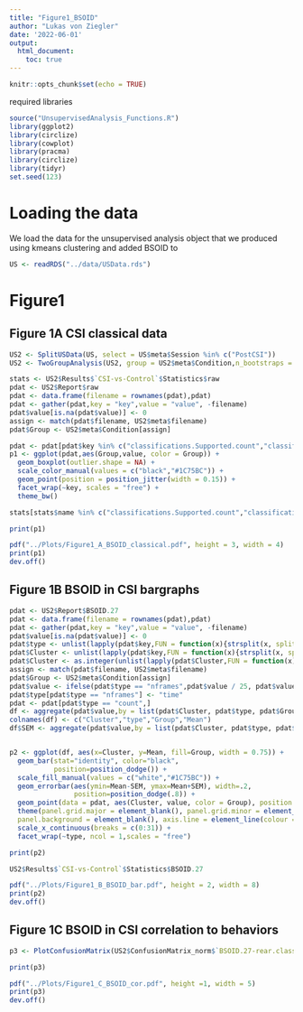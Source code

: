 ---
title: "Figure1_BSOID"
author: "Lukas von Ziegler"
date: '2022-06-01'
output: 
  html_document:
    toc: true
---

```{r setup, include=FALSE}
knitr::opts_chunk$set(echo = TRUE)
```

required libraries

```{r, message=FALSE, warning = FALSE}
source("UnsupervisedAnalysis_Functions.R")
library(ggplot2)
library(circlize)
library(cowplot)
library(pracma)
library(circlize)
library(tidyr)
set.seed(123)
```

# Loading the data

We load the data for the unsupervised analysis object that we produced using kmeans clustering and added BSOID to

```{r}
US <- readRDS("../data/USData.rds")
```


# Figure1

## Figure 1A CSI classical data

```{r, fig.height=3, fig.width=4}
US2 <- SplitUSData(US, select = US$meta$Session %in% c("PostCSI"))
US2 <- TwoGroupAnalysis(US2, group = US2$meta$Condition,n_bootstraps = 10)

stats <- US2$Results$`CSI-vs-Control`$Statistics$raw
pdat <- US2$Report$raw
pdat <- data.frame(filename = rownames(pdat),pdat)
pdat <- gather(pdat,key = "key",value = "value", -filename)
pdat$value[is.na(pdat$value)] <- 0
assign <- match(pdat$filename, US2$meta$filename)
pdat$Group <- US2$meta$Condition[assign]

pdat <- pdat[pdat$key %in% c("classifications.Supported.count","classifications.Unsupported.count","bodycentre.center.total.time","bodycentre.distance.moving"),]
p1 <- ggplot(pdat,aes(Group,value, color = Group)) + 
  geom_boxplot(outlier.shape = NA) + 
  scale_color_manual(values = c("black","#1C75BC")) + 
  geom_point(position = position_jitter(width = 0.15)) + 
  facet_wrap(~key, scales = "free") + 
  theme_bw()

stats[stats$name %in% c("classifications.Supported.count","classifications.Unsupported.count","bodycentre.center.total.time","bodycentre.distance.moving"),]

print(p1)

pdf("../Plots/Figure1_A_BSOID_classical.pdf", height = 3, width = 4)
print(p1)
dev.off()
```

## Figure 1B BSOID in CSI bargraphs

```{r, fig.height=2, fig.width=8}

pdat <- US2$Report$BSOID.27
pdat <- data.frame(filename = rownames(pdat),pdat)
pdat <- gather(pdat,key = "key",value = "value", -filename)
pdat$value[is.na(pdat$value)] <- 0
pdat$type <- unlist(lapply(pdat$key,FUN = function(x){strsplit(x, split = "\\.")[[1]][2]}))
pdat$Cluster <- unlist(lapply(pdat$key,FUN = function(x){strsplit(x, split = "\\.")[[1]][1]}))
pdat$Cluster <- as.integer(unlist(lapply(pdat$Cluster,FUN = function(x){strsplit(x, split = "X")[[1]][2]})))
assign <- match(pdat$filename, US2$meta$filename)
pdat$Group <- US2$meta$Condition[assign]
pdat$value <- ifelse(pdat$type == "nframes",pdat$value / 25, pdat$value)
pdat$type[pdat$type == "nframes"] <- "time"
pdat <- pdat[pdat$type == "count",]
df <- aggregate(pdat$value,by = list(pdat$Cluster, pdat$type, pdat$Group), FUN = mean)
colnames(df) <- c("Cluster","type","Group","Mean")
df$SEM <- aggregate(pdat$value,by = list(pdat$Cluster, pdat$type, pdat$Group), FUN = sd)$x / sqrt(30)


p2 <- ggplot(df, aes(x=Cluster, y=Mean, fill=Group, width = 0.75)) + 
  geom_bar(stat="identity", color="black", 
           position=position_dodge()) +
  scale_fill_manual(values = c("white","#1C75BC")) +
  geom_errorbar(aes(ymin=Mean-SEM, ymax=Mean+SEM), width=.2,
                position=position_dodge(.8)) +
  geom_point(data = pdat, aes(Cluster, value, color = Group), position = position_jitterdodge(.3), color = "black", alpha = 0.2, size = 0.3)+ 
  theme(panel.grid.major = element_blank(), panel.grid.minor = element_blank(),
  panel.background = element_blank(), axis.line = element_line(colour = "black")) + 
  scale_x_continuous(breaks = c(0:31)) +
  facet_wrap(~type, ncol = 1,scales = "free")

print(p2)

US2$Results$`CSI-vs-Control`$Statistics$BSOID.27

pdf("../Plots/Figure1_B_BSOID_bar.pdf", height = 2, width = 8)
print(p2)
dev.off()
```

## Figure 1C BSOID in CSI correlation to behaviors

```{r, fig.height=1, fig.width=5}

p3 <- PlotConfusionMatrix(US2$ConfusionMatrix_norm$`BSOID.27-rear.classifier`, pointsize = 4, hclust = TRUE)

print(p3)

pdf("../Plots/Figure1_C_BSOID_cor.pdf", height =1, width = 5)
print(p3)
dev.off()
```